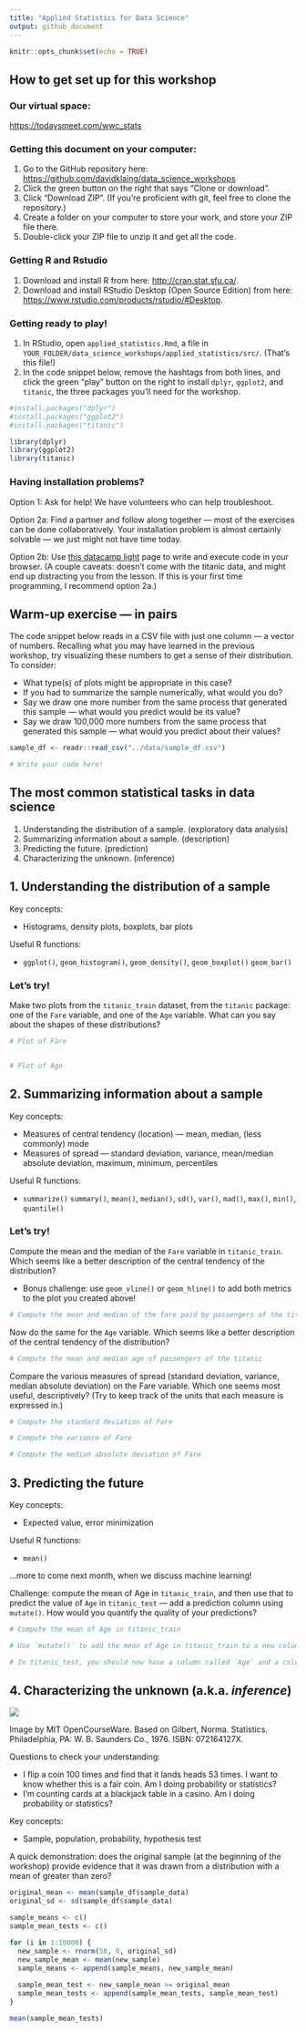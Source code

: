 ```yaml
---
title: "Applied Statistics for Data Science"
output: github_document
---
```


```r
knitr::opts_chunk$set(echo = TRUE)
```

## How to get set up for this workshop

### Our virtual space:

[https://todaysmeet.com/wwc_stats](https://todaysmeet.com/wwc_stats)

### Getting this document on your computer:

1. Go to the GitHub repository here: [https://github.com/davidklaing/data_science_workshops](https://github.com/davidklaing/data_science_workshops)
2. Click the green button on the right that says "Clone or download".
3. Click "Download ZIP". (If you're proficient with git, feel free to clone the repository.)
4. Create a folder on your computer to store your work, and store your ZIP file there.
5. Double-click your ZIP file to unzip it and get all the code.

### Getting R and Rstudio

1. Download and install R from here: [http://cran.stat.sfu.ca/](http://cran.stat.sfu.ca/).
2. Download and install RStudio Desktop (Open Source Edition) from here: [https://www.rstudio.com/products/rstudio/#Desktop](https://www.rstudio.com/products/rstudio/#Desktop).

### Getting ready to play!

1. In RStudio, open `applied_statistics.Rmd`, a file in `YOUR_FOLDER/data_science_workshops/applied_statistics/src/`. (That's this file!)
2. In the code snippet below, remove the hashtags from both lines, and click the green "play" button on the right to install `dplyr`, `ggplot2`, and `titanic`, the three packages you'll need for the workshop.

```r
#install.packages("dplyr")
#install.packages("ggplot2")
#install.packages("titanic")

library(dplyr)
library(ggplot2)
library(titanic)
```

### Having installation problems?

Option 1: Ask for help! We have volunteers who can help troubleshoot.

Option 2a: Find a partner and follow along together — most of the exercises can be done collaboratively. Your installation problem is almost certainly solvable — we just might not have time today.

Option 2b: Use [this datacamp light](https://cdn.datacamp.com/dcl/standalone-example.html) page to write and execute code in your browser. (A couple caveats: doesn't come with the titanic data, and might end up distracting you from the lesson. If this is your first time programming, I recommend option 2a.)

## Warm-up exercise — in pairs

The code snippet below reads in a CSV file with just one column — a vector of numbers. Recalling what you may have learned in the previous workshop, try visualizing these numbers to get a sense of their distribution. To consider:

- What type(s) of plots might be appropriate in this case? 
- If you had to summarize the sample numerically, what would you do?
- Say we draw one more number from the same process that generated this sample — what would you predict would be its value?
- Say we draw 100,000 more numbers from the same process that generated this sample — what would you predict about their values?

```r
sample_df <- readr::read_csv("../data/sample_df.csv")

# Write your code here!
```

## The most common statistical tasks in data science

1. Understanding the distribution of a sample. (exploratory data analysis)
2. Summarizing information about a sample. (description)
3. Predicting the future. (prediction)
4. Characterizing the unknown. (inference)

## 1. Understanding the distribution of a sample

Key concepts:

- Histograms, density plots, boxplots, bar plots

Useful R functions:

- `ggplot()`, `geom_histogram()`, `geom_density()`, `geom_boxplot()` `geom_bar()`

### Let's try!

Make two plots from the `titanic_train` dataset, from the `titanic` package: one of the `Fare` variable, and one of the `Age` variable. What can you say about the shapes of these distributions?

```r
# Plot of Fare


# Plot of Age

```

## 2. Summarizing information about a sample

Key concepts:

- Measures of central tendency (location) — mean, median, (less commonly) mode
- Measures of spread — standard deviation, variance, mean/median absolute deviation, maximum, minimum, percentiles

Useful R functions:

- `summarize()` `summary()`, `mean()`, `median()`, `sd()`, `var()`, `mad()`, `max()`, `min()`, `quantile()`

### Let's try!

Compute the mean and the median of the `Fare` variable in `titanic_train`. Which seems like a better description of the central tendency of the distribution?

- Bonus challenge: use `geom_vline()` or `geom_hline()` to add both metrics to the plot you created above!

```r
# Compute the mean and median of the fare paid by passengers of the titanic

```

Now do the same for the `Age` variable. Which seems like a better description of the central tendency of the distribution?

```r
# Compute the mean and median age of passengers of the titanic
```

Compare the various measures of spread (standard deviation, variance, median absolute deviation) on the Fare variable. Which one seems most useful, descriptively? (Try to keep track of the units that each measure is expressed in.)

```r
# Compute the standard deviation of Fare

# Compute the variance of Fare

# Compute the median absolute deviation of Fare

```

## 3. Predicting the future

Key concepts:

- Expected value, error minimization

Useful R functions:

- `mean()`

...more to come next month, when we discuss machine learning!

Challenge: compute the mean of Age in `titanic_train`, and then use that to predict the value of `Age` in `titanic_test` — add a prediction column using `mutate()`. How would you quantify the quality of your predictions?

```r
# Compute the mean of Age in titanic_train

# Use `mutate()` to add the mean of Age in titanic_train to a new column in titanic_test

# In titanic_test, you should now have a column called `Age` and a column called `predicted_age` (or something like it). Try to think of a way to report back on how good your predictions were!
```

## 4. Characterizing the unknown (a.k.a. *inference*)

![](img/probability_vs_statistics.png)

Image by MIT OpenCourseWare. Based on Gilbert, Norma. Statistics. Philadelphia, PA: W. B. Saunders Co., 1976. ISBN: 072164127X.

Questions to check your understanding:

- I flip a coin 100 times and find that it lands heads 53 times. I want to know whether this is a fair coin. Am I doing probability or statistics?
- I'm counting cards at a blackjack table in a casino. Am I doing probability or statistics? 

Key concepts:

- Sample, population, probability, hypothesis test

A quick demonstration: does the original sample (at the beginning of the workshop) provide evidence that it was drawn from a distribution with a mean of greater than zero?

```r
original_mean <- mean(sample_df$sample_data)
original_sd <- sd(sample_df$sample_data)

sample_means <- c()
sample_mean_tests <- c()

for (i in 1:10000) {
  new_sample <- rnorm(50, 0, original_sd)
  new_sample_mean <- mean(new_sample)
  sample_means <- append(sample_means, new_sample_mean)
  
  sample_mean_test <- new_sample_mean >= original_mean
  sample_mean_tests <- append(sample_mean_tests, sample_mean_test)
}

mean(sample_mean_tests)
```







